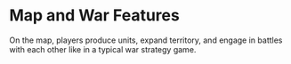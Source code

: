 # Map and War Features

On the map, players produce units, expand territory, and engage in battles with each other like in a typical war strategy game.
